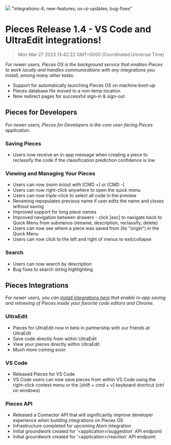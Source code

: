 ![](https://uploads-ssl.webflow.com/6143afec68f555387049efb3/630d21e22901f10c92cc690f_ezgif_com-gif-maker2_d179a04f402c19ba471e40c6f2e9cef8_2000.jpeg)
"integrations-4; new-features; ux-ui-updates; bug-fixes"
# Pieces Release 1.4 - VS Code and UltraEdit integrations!
> Mon Mar 27 2023 13:42:22 GMT+0000 (Coordinated Universal Time)


<em>For newer users, Pieces OS is the background service that enables Pieces to work locally and handles communications with any integrations you install, among many other tasks.</em>
- Support for automatically launching Pieces OS on machine boot-up
- Pieces database file moved to a non-temp location
- New redirect pages for successful sign-in &amp; sign-out

## Pieces for Developers
<em>For newer users, Pieces for Developers is the core user-facing Pieces application.</em>

### Saving Pieces
- Users now receive an in-app message when creating a piece to reclassify the code if the classification prediction confidence is low

### Viewing and Managing Your Pieces
- Users can now zoom in/out with [CMD +] or [CMD -]
- Users can now right-click anywhere to open the quick menu
- Users can now triple-click to select all code in the preview
- Renaming repopulates previous name if user edits the name and closes without saving
- Improved support for long piece names
- Improved navigation between drawers - click [esc] to navigate back to Quick Menu from submenus (rename, description, reclassify, delete)
- Users can now see where a piece was saved from (its &quot;origin&quot;) in the Quick Menu
- Users can now click to the left and right of menus to exit/collapse

### Search
- Users can now search by description
- Bug fixes to search string highlighting

## Pieces Integrations
<em>For newer users, you can <a href="http://code.pieces.app/integrations">install integrations here</a> that enable in-app saving and retrieving of Pieces inside your favorite code editors and Chrome.</em>

### UltraEdit
- Pieces for UltraEdit now in beta in partnership with our friends at UltraEdit
- Save code directly from within UltraEdit
- View your pieces directly within UltraEdit
- Much more coming soon

### VS Code
- Released Pieces for VS Code
- VS Code users can now save pieces from within VS Code using the right-click context menu or the [shift + cmd + v] keyboard shortcut (ctrl on windows)

### Pieces API
- Released a Connector API that will significantly improve developer experience when building integrations on Pieces OS
- Infrastructure completed for upcoming Atom integration
- Initial groundwork created for &#x27;&lt;application&gt;/suggestion&#x27; API endpoint
- Initial groundwork created for &#x27;&lt;application&gt;/reaction&#x27; API endpoint
